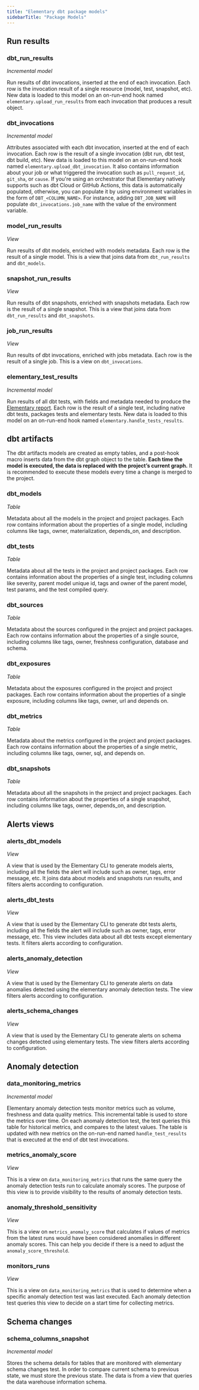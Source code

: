 ```yaml
---
title: "Elementary dbt package models"
sidebarTitle: "Package Models"
---
```


## Run results

### dbt_run_results

_Incremental model_

Run results of dbt invocations, inserted at the end of each invocation.
Each row is the invocation result of a single resource (model, test, snapshot, etc).
New data is loaded to this model on an on-run-end hook named `elementary.upload_run_results` from each invocation that
produces a result object.

### dbt_invocations

_Incremental model_

Attributes associated with each dbt invocation, inserted at the end of each invocation.
Each row is the result of a single invocation (dbt run, dbt test, dbt build, etc).
New data is loaded to this model on an on-run-end hook named `elementary.upload_dbt_invocation`.
It also contains information about your job or what triggered the invocation such as `pull_request_id`, `git_sha`, or `cause`.
If you're using an orchestrator that Elementary natively supports such as dbt Cloud or GitHub Actions,
this data is automatically populated, otherwise, you can populate it by using environment variables in the form of `DBT_<COLUMN_NAME>`.
For instance, adding `DBT_JOB_NAME` will populate `dbt_invocations.job_name` with the value of the environment variable.

### model_run_results

_View_

Run results of dbt models, enriched with models metadata.
Each row is the result of a single model.
This is a view that joins data from `dbt_run_results` and `dbt_models`.

### snapshot_run_results

_View_

Run results of dbt snapshots, enriched with snapshots metadata.
Each row is the result of a single snapshot.
This is a view that joins data from `dbt_run_results` and `dbt_snapshots`.

### job_run_results

_View_

Run results of dbt invocations, enriched with jobs metadata.
Each row is the result of a single job.
This is a view on `dbt_invocations`.

### elementary_test_results

_Incremental model_

Run results of all dbt tests, with fields and metadata needed to produce
the [Elementary report](/understand-elementary/elementary-report-ui).
Each row is the result of a single test, including native dbt tests, packages tests and elementary tests.
New data is loaded to this model on an on-run-end hook named `elementary.handle_tests_results`.

## dbt artifacts

The dbt artifacts models are created as empty tables, and a post-hook macro inserts data from the dbt graph object to
the table.
**Each time the model is executed, the data is replaced with the project’s current graph.**
It is recommended to execute these models every time a change is merged to the project.

### dbt_models

_Table_

Metadata about all the models in the project and project packages.
Each row contains information about the properties of a single model, including columns like tags, owner,
materialization, depends_on, and description.

### dbt_tests

_Table_

Metadata about all the tests in the project and project packages.
Each row contains information about the properties of a single test, including columns like severity, parent model
unique id, tags and owner of the parent model, test params, and the test compiled query.

### dbt_sources

_Table_

Metadata about the sources configured in the project and project packages.
Each row contains information about the properties of a single source, including columns like tags, owner, freshness
configuration, database and schema.

### dbt_exposures

_Table_

Metadata about the exposures configured in the project and project packages.
Each row contains information about the properties of a single exposure, including columns like tags, owner, url and
depends on.

### dbt_metrics

_Table_

Metadata about the metrics configured in the project and project packages.
Each row contains information about the properties of a single metric, including columns like tags, owner, sql, and
depends on.

### dbt_snapshots

_Table_

Metadata about all the snapshots in the project and project packages.
Each row contains information about the properties of a single snapshot, including columns like tags, owner, depends_on,
and description.

## Alerts views

### alerts_dbt_models

_View_

A view that is used by the Elementary CLI to generate models alerts, including all the fields the alert will include
such as owner, tags, error message, etc.
It joins data about models and snapshots run results, and filters alerts according to configuration.

### alerts_dbt_tests

_View_

A view that is used by the Elementary CLI to generate dbt tests alerts, including all the fields the alert will include
such as owner, tags, error message, etc.
This view includes data about all dbt tests except elementary tests.
It filters alerts according to configuration.

### alerts_anomaly_detection

_View_

A view that is used by the Elementary CLI to generate alerts on data anomalies detected using the elementary anomaly
detection tests.
The view filters alerts according to configuration.

### alerts_schema_changes

_View_

A view that is used by the Elementary CLI to generate alerts on schema changes detected using elementary tests.
The view filters alerts according to configuration.

## Anomaly detection

### data_monitoring_metrics

_Incremental model_

Elementary anomaly detection tests monitor metrics such as volume, freshness and data quality metrics.
This incremental table is used to store the metrics over time.
On each anomaly detection test, the test queries this table for historical metrics, and compares to the latest values.
The table is updated with new metrics on the on-run-end named `handle_test_results` that is executed at the end of dbt
test invocations.

### metrics_anomaly_score

_View_

This is a view on `data_monitoring_metrics` that runs the same query the anomaly detection tests run to calculate
anomaly scores.
The purpose of this view is to provide visibility to the results of anomaly detection tests.

### anomaly_threshold_sensitivity

_View_

This is a view on `metrics_anomaly_score` that calculates if values of metrics from the latest runs would have been
considered anomalies in different anomaly scores.
This can help you decide if there is a need to adjust the `anomaly_score_threshold`.

### monitors_runs

_View_

This is a view on `data_monitoring_metrics` that is used to determine when a specific anomaly detection test was last
executed.
Each anomaly detection test queries this view to decide on a start time for collecting metrics.

## Schema changes

### schema_columns_snapshot

_Incremental model_

Stores the schema details for tables that are monitored with elementary schema changes test.
In order to compare current schema to previous state, we must store the previous state.
The data is from a view that queries the data warehouse information schema.
